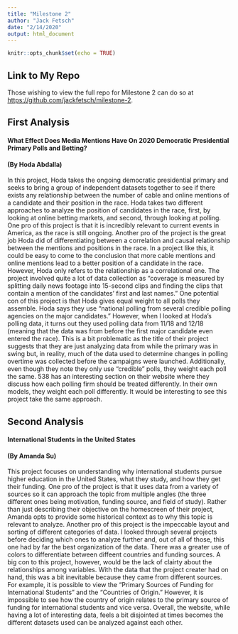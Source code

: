 ```yaml
---
title: "Milestone 2"
author: "Jack Fetsch"
date: "2/14/2020"
output: html_document
---
```


```r
knitr::opts_chunk$set(echo = TRUE)
```

## Link to My Repo 

Those wishing to view the full repo for Milestone 2 can do so at <https://github.com/jackfetsch/milestone-2>.

## First Analysis
#### What Effect Does Media Mentions Have On 2020 Democratic Presidential Primary Polls and Betting? 
#### (By Hoda Abdalla)

In this project, Hoda takes the ongoing democratic presidential primary and seeks to bring a group of independent datasets together to see if there exists any relationship between the number of cable and online mentions of a candidate and their position in the race. Hoda takes two different approaches to analyze the position of candidates in the race, first, by looking at online betting markets, and second, through looking at polling. One pro of this project is that it is incredibly relevant to current events in America, as the race is still ongoing. Another pro of the project is the great job Hoda did of differentiating between a correlation and causal relationship between the mentions and positions in the race. In a project like this, it could be easy to come to the conclusion that more cable mentions and online mentions lead to a better position of a candidate in the race. However, Hoda only refers to the relationship as a correlational one. The project involved quite a lot of data collection as "coverage is measured by splitting daily news footage into 15-second clips and finding the clips that contain a mention of the candidates' first and last names." One potential con of this project is that Hoda gives equal weight to all polls they assemble. Hoda says they use "national polling from several credible polling agencies on the major candidates." However, when I looked at Hoda's polling data, it turns out they used polling data from 11/18 and 12/18 (meaning that the data was from before the first major candidate even entered the race). This is a bit problematic as the title of their project suggests that they are just analyzing data from while the primary was in swing but, in reality, much of the data used to determine changes in polling overtime was collected before the campaigns were launched. Additionally, even though they note they only use "credible" polls, they weight each poll the same. 538 has an interesting section on their website where they discuss how each polling firm should be treated differently. In their own models, they weight each poll differently. It would be interesting to see this project take the same approach.

## Second Analysis
#### International Students in the United States
#### (By Amanda Su)

This project focuses on understanding why international students pursue higher education in the United States, what they study, and how they get their funding. One pro of the project is that it uses data from a variety of sources so it can approach the topic from multiple angles (the three different ones being motivation, funding source, and field of study). Rather than just describing their objective on the homescreen of their project, Amanda opts to provide some historical context as to why this topic is relevant to analyze. Another pro of this project is the impeccable layout and sorting of different categories of data. I looked through several projects before deciding which ones to analyze further and, out of all of those, this one had by far the best organization of the data. There was a greater use of colors to differentiate between diffeent countries and funding sources. A big con to this project, however, would be the lack of clairty about the relationships among variables. With the data that the project creater had on hand, this was a bit inevitable because they came from different sources. For example, it is possible to view the "Primary Sources of Funding for International Students" and the "Countries of Origin." However, it is impossible to see how the country of origin relates to the primary source of funding for international students and vice versa. Overall, the website, while having a lot of interesting data, feels a bit disjointed at times becomes the different datasets used can be analyzed against each other.

